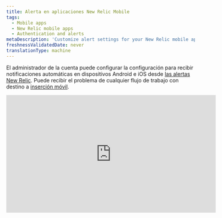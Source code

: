 ```yaml
---
title: Alerta en aplicaciones New Relic Mobile
tags:
  - Mobile apps
  - New Relic mobile apps
  - Authentication and alerts
metaDescription: 'Customize alert settings for your New Relic mobile app, including email or push notifications. View and acknowledge view alerting incidents.'
freshnessValidatedDate: never
translationType: machine
---
```


El administrador de la cuenta puede configurar la configuración para recibir notificaciones automáticas en dispositivos Android e iOS desde [las alertas New Relic](/docs/alerts-applied-intelligence/new-relic-alerts/get-started/introduction-applied-intelligence). Puede recibir el problema <InlinePopover type="alerts"/>de cualquier flujo de trabajo con destino a [inserción móvil](/docs/alerts-applied-intelligence/notifications/notification-integrations#mobile_push).

<iframe
  width="560"
  height="315"
  src="https://www.youtube.com/embed/bVJZUatrCpY"
  title="YouTube video player"
  frameborder="0"
  allow="accelerometer; autoplay; clipboard-write; encrypted-media; gyroscope; picture-in-picture; web-share"
  allowfullscreen
/>

## Requisitos [#requirements]

Los usuarios tanto del [modelo de usuario New Relic One](/docs/accounts/original-accounts-billing/original-product-based-pricing/overview-user-models) como del [modelo de usuario original](/docs/accounts/original-accounts-billing/original-product-based-pricing/overview-user-models) pueden configurar un flujo de trabajo con mobile push como [destino](/docs/alerts-applied-intelligence/notifications/notification-integrations#mobile_push).

## Activar o desactivar la notificación [#enabling-alerts]

Cuando log sesión en su cuenta New Relic desde una aplicación de Android o iOS, su dispositivo se asocia automáticamente con su usuario. Asegúrese de [agregar un destino de envío móvil al flujo de trabajo](/docs/alerts-applied-intelligence/applied-intelligence/incident-workflows/incident-workflows#add-workflow).

## Ver detalles del incidente del problema [#viewing-alerts]

La notificación aparece automáticamente en la pantalla de bloqueo de su dispositivo. Para iniciar la aplicación New Relic:

1. Dependiendo de su dispositivo, haga lo siguiente:

   * En dispositivos Android, toque la notificación en el cajón de notificaciones.
   * En dispositivos iOS, desliza la pantalla.

2. En el menú

   <DNT>
     **Alerts**
   </DNT>

   de la aplicación New Relic, seleccione cualquier problema para ver los detalles del error de la aplicación asociada.

3. Opcionalmente, seleccione

   <DNT>
     **Acknowledge**
   </DNT>

   .

4. Opcionalmente, para ver detalles adicionales, seleccione

   <DNT>
     **Overview**
   </DNT>

   ,

   <DNT>
     **Incidents**
   </DNT>

   o

   <DNT>
     **Issue log**
   </DNT>

   .

La lista <DNT>**Alerts**</DNT> del menú principal muestra los problemas ordenados por tiempo, puede aplicar filtros adicionales o cambiar la ventana de tiempo en la parte superior derecha:

## Solucionar problemas de configuración de alerta [#troubleshooting]

Si las notificaciones push no funcionan en su dispositivo móvil:

1. Verifica que cumples con [los requisitos](#requirements).
2. Verifique que [las alertas estén habilitadas](#enabling-alerts).
3. Verifique [la configuración de notificaciones](#notification-settings) de su dispositivo móvil para asegurarse de que New Relic pueda enviar notificaciones automáticas.

Si la configuración de notificación para su dispositivo móvil es correcta, pero aún no recibe la notificación, [elimine el dispositivo de su cuenta](#account-delete), luego [desinstale](#uninstall-app) y [reinstale](#reinstall-app) la aplicación New Relic.

<CollapserGroup>
  <Collapser
    id="notification-settings"
    title="Verifique la configuración de notificaciones para su dispositivo móvil"
  >
    Siga el procedimiento para su dispositivo móvil.

    <table>
      <thead>
        <tr>
          <th style={{ width: "150px" }}>
            <DNT>
              **Device**
            </DNT>
          </th>

          <th>
            <DNT>
              **To check notification settings:**
            </DNT>
          </th>
        </tr>
      </thead>

      <tbody>
        <tr>
          <td>
            Android
          </td>

          <td>
            1. Desde

               <DNT>
                 **Settings**
               </DNT>

               de tu dispositivo Android, selecciona

               <DNT>
                 **Sound and notification**
               </DNT>

               .

            2. Verifique la configuración del volumen del sonido.

            3. Opcional: habilite

               <DNT>
                 **Also vibrate for calls**
               </DNT>

               .

            4. Verifique la configuración de

               <DNT>
                 **Interruptions**
               </DNT>

               .

            5. Verifique la configuración de

               <DNT>
                 **Notification**
               </DNT>

               .

            6. Verifique la configuración de

               <DNT>
                 **App notifications**
               </DNT>

               : seleccione la aplicación New Relic, luego verifique la configuración de

               <DNT>
                 **Block**
               </DNT>

               y

               <DNT>
                 **Priority**
               </DNT>

               .
          </td>
        </tr>

        <tr>
          <td>
            iOS
          </td>

          <td>
            1. Asegúrese [de que No molestar](http://support.apple.com/kb/HT5463) esté desactivado: desde la aplicación

               <DNT>
                 **Settings**
               </DNT>

               de iOS, seleccione

               <DNT>
                 **Do Not Disturb**
               </DNT>

               y verifique que el interruptor

               <DNT>
                 **Manual**
               </DNT>

               esté desactivado.

            2. Asegúrese de que la aplicación New Relic tenga permiso para enviar notificaciones: desde la aplicación

               <DNT>
                 **Settings**
               </DNT>

               de iOS, seleccione

               <DNT>
                 **Notifications**
               </DNT>

               y busque la aplicación New Relic en la lista de aplicaciones.

            3. Asegúrese de que el interruptor

               <DNT>
                 **Allow Notifications**
               </DNT>

               esté encendido.

            4. Asegúrese de que el estilo de alerta esté configurado en

               <DNT>
                 **Banners**
               </DNT>

               o

               <DNT>
                 **Alerts**
               </DNT>

               .

            5. Opcional: para habilitar la alerta de audio, active

               <DNT>
                 **Sounds**
               </DNT>

               .
          </td>
        </tr>
      </tbody>
    </table>
  </Collapser>

  <Collapser
    id="account-delete"
    title="Elimina el dispositivo Android o iOS de tu cuenta New Relic"
  >
    Para eliminar el dispositivo móvil de su cuenta New Relic, utilice el explorador API NerdGraph:

    1. <DNT>**Query**</DNT> [dispositivos actuales](https://api.newrelic.com/graphiql?#query=query%20List%20%7B%0A%20%20actor%20%7B%0A%20%20%20%20mobilePushNotification%20%7B%0A%20%20%20%20%20%20devices%20%7B%0A%20%20%20%20%20%20%20%20appVersion%0A%20%20%20%20%20%20%20%20deviceId%0A%20%20%20%20%20%20%20%20deviceName%0A%20%20%20%20%20%20%20%20operatingSystem%0A%20%20%20%20%20%20%7D%0A%20%20%20%20%7D%0A%20%20%7D%0A%7D%0A) seleccionando actor -> mobilePushNotification -> dispositivos y seleccionando appVersion, deviceId y deviceName. Ejecute esta consulta para obtener la lista de dispositivos.

    2. <DNT>**Mutate**</DNT> para [eliminar](https://api.newrelic.com/graphiql?#query=mutation%20%7B%0A%20%20mobilePushNotificationRemoveDevice%28deviceId%3A%20%22%22%29%20%7B%0A%20%20%20%20message%0A%20%20%7D%0A%7D%0A) un dispositivo seleccionando mutación -> mobilePushNotificationRemoveDevice y pasando el ID del dispositivo de la lista anterior.

       O puede eliminar el dispositivo desde la opción <DNT>**Settings**</DNT> en la aplicación desde el menú -> Configuración

    3. Mire debajo de <DNT>**Push notification devices**</DNT> y elimínelo desde allí. En iOS, deslícese de derecha a izquierda hasta <DNT>**Delete**</DNT> un dispositivo; en Android, toque <DNT>**Delete**</DNT>

       Continúe con los pasos para [reinstalar](#uninstall-app) la aplicación New Relic desde su dispositivo.
  </Collapser>

  <Collapser
    id="uninstall-app"
    title="Desinstale la aplicación New Relic Mobile"
  >
    Siga el procedimiento para desinstalar la aplicación New Relic de su dispositivo y luego vuelva a instalarla.

    <table>
      <thead>
        <tr>
          <th style={{ width: "150px" }}>
            <DNT>
              **Device**
            </DNT>
          </th>

          <th>
            <DNT>
              **To uninstall the New Relic app:**
            </DNT>
          </th>
        </tr>
      </thead>

      <tbody>
        <tr>
          <td>
            Android
          </td>

          <td>
            1. Desde

               <DNT>
                 **Settings**
               </DNT>

               de tu dispositivo Android, selecciona

               <DNT>
                 **Apps**
               </DNT>

               y luego selecciona la aplicación New Relic.

            2. Seleccione

               <DNT>
                 **Uninstall**
               </DNT>

               .

            3. Continúe con los pasos para [reinstalar](#reinstall-app) la aplicación New Relic.
          </td>
        </tr>

        <tr>
          <td>
            iOS
          </td>

          <td>
            1. Desde la pantalla de inicio de iOS, mantén presionado el ícono New Relic hasta que tiemble.

            2. Para [eliminar la aplicación](http://support.apple.com/kb/TI135), seleccione el icono

               <DNT>
                 **X**
               </DNT>

               .

            3. Continúe con los pasos para [reinstalar](#reinstall-app) la aplicación New Relic.
          </td>
        </tr>
      </tbody>
    </table>
  </Collapser>

  <Collapser
    id="reinstall-app"
    title="Reinstale la aplicación New Relic Mobile"
  >
    Para reinstalar la aplicación New Relic Mobile :

    1. Desde su dispositivo Android, seleccione [<DNT>**Google Play Store**</DNT>](https://play.google.com/store/apps/details?id=com.newrelic.rpm).

       O

       Desde la pantalla de inicio de su dispositivo iOS, seleccione [<DNT>**App Store**</DNT>.](https://itunes.apple.com/us/app/new-relic/id594038638?mt=8)

    2. Busque <DNT>**New Relic**</DNT>.

    3. Descarga la aplicación.

    4. Cuando finalice la descarga, inicie sesión en su aplicación New Relic Mobile con su cuenta New Relic.
  </Collapser>
</CollapserGroup>
